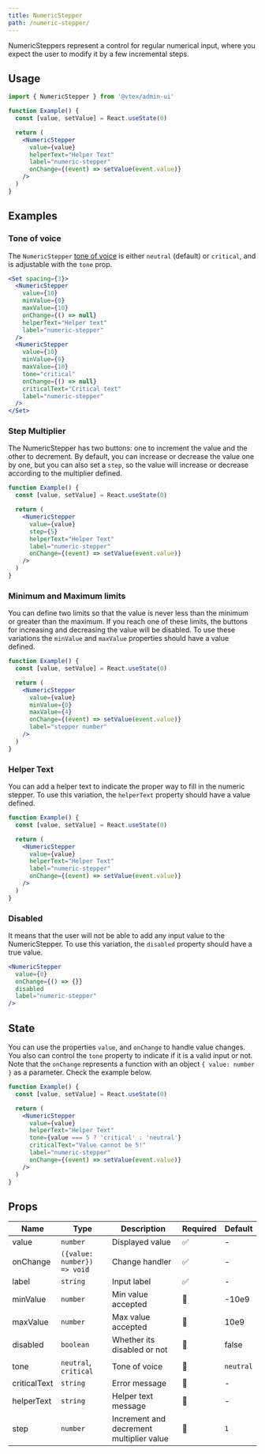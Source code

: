```yaml
---
title: NumericStepper
path: /numeric-stepper/
---
```



<PageHeader title="NumericStepper" />

NumericSteppers represent a control for regular numerical input, where you expect the user to modify it by a few incremental steps.

## Usage

```jsx isStatic
import { NumericStepper } from '@vtex/admin-ui'

function Example() {
  const [value, setValue] = React.useState(0)

  return (
    <NumericStepper
      value={value}
      helperText="Helper Text"
      label="numeric-stepper"
      onChange={(event) => setValue(event.value)}
    />
  )
}
```

## Examples

### Tone of voice

The `NumericStepper` [tone of voice](/foundations/colors/#tones) is either `neutral` (default) or `critical`, and is adjustable with the `tone` prop.

```jsx live
<Set spacing={3}>
  <NumericStepper
    value={10}
    minValue={0}
    maxValue={10}
    onChange={() => null}
    helperText="Helper text"
    label="numeric-stepper"
  />
  <NumericStepper
    value={10}
    minValue={0}
    maxValue={10}
    tone="critical"
    onChange={() => null}
    criticalText="Critical text"
    label="numeric-stepper"
  />
</Set>
```

### Step Multiplier

The NumericStepper has two buttons: one to increment the value and the other to decrement. By default, you can increase or decrease the value one by one, but you can also set a `step`, so the value will increase or decrease according to the multiplier defined.

```jsx live
function Example() {
  const [value, setValue] = React.useState(0)

  return (
    <NumericStepper
      value={value}
      step={5}
      helperText="Helper Text"
      label="numeric-stepper"
      onChange={(event) => setValue(event.value)}
    />
  )
}
```

### Minimum and Maximum limits

You can define two limits so that the value is never less than the minimum or greater than the maximum. If you reach one of these limits, the buttons for increasing and decreasing the value will be disabled. To use these variations the `minValue` and `maxValue` properties should have a value defined.

```jsx live
function Example() {
  const [value, setValue] = React.useState(0)

  return (
    <NumericStepper
      value={value}
      minValue={0}
      maxValue={4}
      onChange={(event) => setValue(event.value)}
      label="stepper number"
    />
  )
}
```

### Helper Text

You can add a helper text to indicate the proper way to fill in the numeric stepper. To use this variation, the `helperText` property should have a value defined.

```jsx live
function Example() {
  const [value, setValue] = React.useState(0)

  return (
    <NumericStepper
      value={value}
      helperText="Helper Text"
      label="numeric-stepper"
      onChange={(event) => setValue(event.value)}
    />
  )
}
```

### Disabled

It means that the user will not be able to add any input value to the NumericStepper. To use this variation, the `disabled` property should have a true value.

```jsx live
<NumericStepper
  value={0}
  onChange={() => {}}
  disabled
  label="numeric-stepper"
/>
```

## State

You can use the properties `value`, and `onChange` to handle value changes. You also can control the `tone` property to indicate if it is a valid input or not. Note that the `onChange` represents a function with an object `{ value: number }` as a parameter. Check the example below.

```jsx live
function Example() {
  const [value, setValue] = React.useState(0)

  return (
    <NumericStepper
      value={value}
      helperText="Helper Text"
      tone={value === 5 ? 'critical' : 'neutral'}
      criticalText="Value cannot be 5!"
      label="numeric-stepper"
      onChange={(event) => setValue(event.value)}
    />
  )
}
```

## Props

| Name         | Type                        | Description                              | Required | Default   |
| ------------ | --------------------------- | ---------------------------------------- | -------- | --------- |
| value        | `number`                    | Displayed value                          | ✅       | -         |
| onChange     | `({value: number}) => void` | Change handler                           | ✅       | -         |
| label        | `string`                    | Input label                              | ✅       | -         |
| minValue     | `number`                    | Min value accepted                       | 🚫       | -10e9     |
| maxValue     | `number`                    | Max value accepted                       | 🚫       | 10e9      |
| disabled     | `boolean`                   | Whether its disabled or not              | 🚫       | false     |
| tone         | `neutral`, `critical`       | Tone of voice                            | 🚫       | `neutral` |
| criticalText | `string`                    | Error message                            | 🚫       | -         |
| helperText   | `string`                    | Helper text message                      | 🚫       | -         |
| step         | `number`                    | Increment and decrement multiplier value | 🚫       | `1`       |

